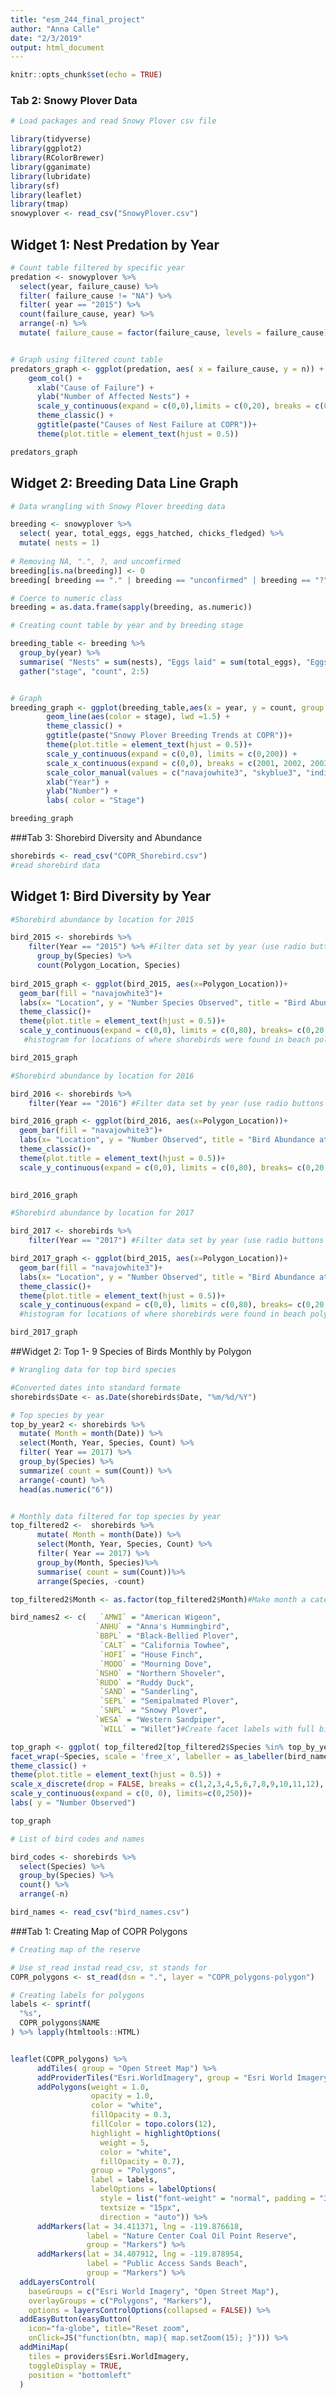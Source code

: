 ```yaml
---
title: "esm_244_final_project"
author: "Anna Calle"
date: "2/3/2019"
output: html_document
---
```


```r
knitr::opts_chunk$set(echo = TRUE)
```

### Tab 2: Snowy Plover Data
```r
# Load packages and read Snowy Plover csv file

library(tidyverse)
library(ggplot2)
library(RColorBrewer)
library(gganimate)
library(lubridate)
library(sf)
library(leaflet)
library(tmap)
snowyplover <- read_csv("SnowyPlover.csv")

```

## Widget 1: Nest Predation by Year
```r
# Count table filtered by specific year
predation <- snowyplover %>% 
  select(year, failure_cause) %>% 
  filter( failure_cause != "NA") %>%
  filter( year == "2015") %>% 
  count(failure_cause, year) %>%
  arrange(-n) %>% 
  mutate( failure_cause = factor(failure_cause, levels = failure_cause))


# Graph using filtered count table
predators_graph <- ggplot(predation, aes( x = failure_cause, y = n)) +
    geom_col() +
      xlab("Cause of Failure") +
      ylab("Number of Affected Nests") +
      scale_y_continuous(expand = c(0,0),limits = c(0,20), breaks = c(0,5,10,15,20)) +
      theme_classic() +
      ggtitle(paste("Causes of Nest Failure at COPR"))+
      theme(plot.title = element_text(hjust = 0.5))

predators_graph

```

## Widget 2: Breeding Data Line Graph

```r
# Data wrangling with Snowy Plover breeding data

breeding <- snowyplover %>% 
  select( year, total_eggs, eggs_hatched, chicks_fledged) %>% 
  mutate( nests = 1)
 
# Removing NA, ".", ?, and uncomfirmed
breeding[is.na(breeding)] <- 0
breeding[ breeding == "." | breeding == "unconfirmed" | breeding == "?"] <- 0

# Coerce to numeric class
breeding = as.data.frame(sapply(breeding, as.numeric))

# Creating count table by year and by breeding stage

breeding_table <- breeding %>% 
  group_by(year) %>% 
  summarise( "Nests" = sum(nests), "Eggs laid" = sum(total_eggs), "Eggs hatched" = sum(eggs_hatched), "Fledged chicks" = sum(chicks_fledged)) %>% 
  gather("stage", "count", 2:5)


# Graph
breeding_graph <- ggplot(breeding_table,aes(x = year, y = count, group = stage)) +
        geom_line(aes(color = stage), lwd =1.5) +
        theme_classic() +
        ggtitle(paste("Snowy Plover Breeding Trends at COPR"))+
        theme(plot.title = element_text(hjust = 0.5))+ 
        scale_y_continuous(expand = c(0,0), limits = c(0,200)) +
        scale_x_continuous(expand = c(0,0), breaks = c(2001, 2002, 2003, 2004, 2005, 2006, 2007, 2008, 2009, 2010, 2011, 2012, 2013, 2014, 2015, 2016, 2017, 2018)) +
        scale_color_manual(values = c("navajowhite3", "skyblue3", "indianred1","lawngreen"))+
        xlab("Year") +
        ylab("Number") +
        labs( color = "Stage")

breeding_graph 
```
###Tab 3: Shorebird Diversity and Abundance  

```r

shorebirds <- read_csv("COPR_Shorebird.csv")
#read shorebird data

```

## Widget 1: Bird Diversity by Year
```r

#Shorebird abundance by location for 2015

bird_2015 <- shorebirds %>% 
    filter(Year == "2015") %>% #Filter data set by year (use radio buttons or drop down menu to select)
      group_by(Species) %>% 
      count(Polygon_Location, Species)
  
bird_2015_graph <- ggplot(bird_2015, aes(x=Polygon_Location))+
  geom_bar(fill = "navajowhite3")+
  labs(x= "Location", y = "Number Species Observed", title = "Bird Abundance at COPR (2015)")+ 
  theme_classic()+
  theme(plot.title = element_text(hjust = 0.5))+
  scale_y_continuous(expand = c(0,0), limits = c(0,80), breaks= c(0,20,40,60,80))
   #histogram for locations of where shorebirds were found in beach polygons

bird_2015_graph

```


```r
#Shorebird abundance by location for 2016

bird_2016 <- shorebirds %>% 
    filter(Year == "2016") #Filter data set by year (use radio buttons or drop down menu to select)

bird_2016_graph <- ggplot(bird_2016, aes(x=Polygon_Location))+
  geom_bar(fill = "navajowhite3")+
  labs(x= "Location", y = "Number Observed", title = "Bird Abundance at COPR (2016)")+ 
  theme_classic()+
  theme(plot.title = element_text(hjust = 0.5))+
  scale_y_continuous(expand = c(0,0), limits = c(0,80), breaks= c(0,20,40,60,80)) #histogram for locations of where shorebirds were found in beach polygons
  

bird_2016_graph

```


```r

#Shorebird abundance by location for 2017

bird_2017 <- shorebirds %>% 
    filter(Year == "2017") #Filter data set by year (use radio buttons or drop down menu to select)

bird_2017_graph <- ggplot(bird_2015, aes(x=Polygon_Location))+
  geom_bar(fill = "navajowhite3")+
  labs(x= "Location", y = "Number Observed", title = "Bird Abundance at COPR (2017)")+ 
  theme_classic()+
  theme(plot.title = element_text(hjust = 0.5))+
  scale_y_continuous(expand = c(0,0), limits = c(0,80), breaks= c(0,20,40,60,80))
  #histogram for locations of where shorebirds were found in beach polygons

bird_2017_graph

```

##Widget 2: Top 1- 9 Species of Birds Monthly by Polygon
```r
# Wrangling data for top bird species

#Converted dates into standard formate
shorebirds$Date <- as.Date(shorebirds$Date, "%m/%d/%Y")

# Top species by year
top_by_year2 <- shorebirds %>%
  mutate( Month = month(Date)) %>%
  select(Month, Year, Species, Count) %>% 
  filter( Year == 2017) %>% 
  group_by(Species) %>% 
  summarize( count = sum(Count)) %>% 
  arrange(-count) %>% 
  head(as.numeric("6"))


# Monthly data filtered for top species by year
top_filtered2 <-  shorebirds %>%
      mutate( Month = month(Date)) %>%
      select(Month, Year, Species, Count) %>% 
      filter( Year == 2017) %>% 
      group_by(Month, Species)%>%
      summarise( count = sum(Count))%>% 
      arrange(Species, -count)

top_filtered2$Month <- as.factor(top_filtered2$Month)#Make month a categorical variable

bird_names2 <- c(   `AMWI` = "American Wigeon",
                   `ANHU` = "Anna's Hummingbird", 
                   `BBPL` = "Black-Bellied Plover",
                    `CALT` = "California Towhee",
                    `HOFI` = "House Finch",
                    `MODO` = "Mourning Dove",
                   `NSHO` = "Northern Shoveler",
                   `RUDO` = "Ruddy Duck",
                    `SAND` = "Sanderling",
                    `SEPL` = "Semipalmated Plover",
                    `SNPL` = "Snowy Plover",
                   `WESA` = "Western Sandpiper",
                    `WILL` = "Willet")#Create facet labels with full bird name

top_graph <- ggplot( top_filtered2[top_filtered2$Species %in% top_by_year2$Species,], aes( x = Month, y = count)) + geom_col(fill = "skyblue3") + 
facet_wrap(~Species, scale = 'free_x', labeller = as_labeller(bird_names2)) +
theme_classic() +
theme(plot.title = element_text(hjust = 0.5)) +
scale_x_discrete(drop = FALSE, breaks = c(1,2,3,4,5,6,7,8,9,10,11,12), labels = c("J", "F", "M", "A", "M", "J", "J", "A", "S", "O", "N", "D")) +
scale_y_continuous(expand = c(0, 0), limits=c(0,250))+
labs( y = "Number Observed")

top_graph

```

```r
# List of bird codes and names

bird_codes <- shorebirds %>% 
  select(Species) %>% 
  group_by(Species) %>% 
  count() %>% 
  arrange(-n)

bird_names <- read_csv("bird_names.csv")

```


###Tab 1: Creating Map of COPR Polygons

```r
# Creating map of the reserve

# Use st_read instad read_csv, st stands for
COPR_polygons <- st_read(dsn = ".", layer = "COPR_polygons-polygon") 

```

```r
# Creating labels for polygons
labels <- sprintf(
  "%s",
  COPR_polygons$NAME
) %>% lapply(htmltools::HTML)


leaflet(COPR_polygons) %>% 
      addTiles( group = "Open Street Map") %>%
      addProviderTiles("Esri.WorldImagery", group = "Esri World Imagery") %>%
      addPolygons(weight = 1.0,
                  opacity = 1.0,
                  color = "white",
                  fillOpacity = 0.3,
                  fillColor = topo.colors(12),
                  highlight = highlightOptions(
                    weight = 5,
                    color = "white",
                    fillOpacity = 0.7),
                  group = "Polygons",
                  label = labels,
                  labelOptions = labelOptions(
                    style = list("font-weight" = "normal", padding = "3px 8px"),
                    textsize = "15px",
                    direction = "auto")) %>% 
      addMarkers(lat = 34.411371, lng = -119.876618,
                 label = "Nature Center Coal Oil Point Reserve",
                 group = "Markers") %>% 
      addMarkers(lat = 34.407912, lng = -119.878954,
                 label = "Public Access Sands Beach",
                 group = "Markers") %>% 
  addLayersControl(
    baseGroups = c("Esri World Imagery", "Open Street Map"),
    overlayGroups = c("Polygons", "Markers"),
    options = layersControlOptions(collapsed = FALSE)) %>% 
  addEasyButton(easyButton(
    icon="fa-globe", title="Reset zoom",
    onClick=JS("function(btn, map){ map.setZoom(15); }"))) %>% 
  addMiniMap(
    tiles = providers$Esri.WorldImagery,
    toggleDisplay = TRUE,
    position = "bottomleft"
  )
       
    
```














